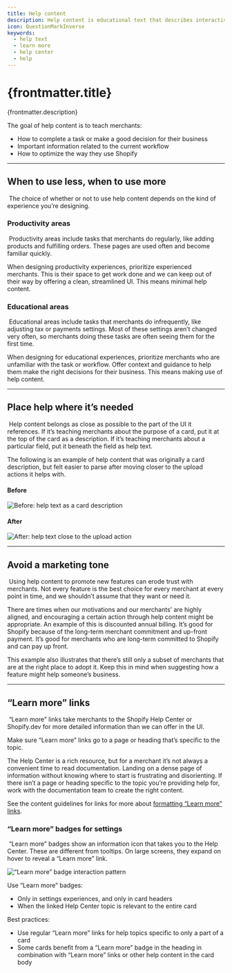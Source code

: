 ```yaml
---
title: Help content
description: Help content is educational text that describes interactive elements or offers information about concepts in the UI.
icon: QuestionMarkInverse
keywords:
  - help text
  - learn more
  - help center
  - help
---
```


# {frontmatter.title}

<Lede>{frontmatter.description}</Lede>

The goal of help content is to teach merchants:

- How to complete a task or make a good decision for their business
- Important information related to the current workflow
- How to optimize the way they use Shopify

---

## When to use less, when to use more

​
The choice of whether or not to use help content depends on the kind of experience you’re designing.

### Productivity areas

​
Productivity areas include tasks that merchants do regularly, like adding products and fulfilling orders. These pages are used often and become familiar quickly.

When designing productivity experiences, prioritize experienced merchants. This is their space to get work done and we can keep out of their way by offering a clean, streamlined UI. This means minimal help content.
​

### Educational areas

​
Educational areas include tasks that merchants do infrequently, like adjusting tax or payments settings. Most of these settings aren’t changed very often, so merchants doing these tasks are often seeing them for the first time.

When designing for educational experiences, prioritize merchants who are unfamiliar with the task or workflow. Offer context and guidance to help them make the right decisions for their business. This means making use of help content.

---

## Place help where it’s needed

​
Help content belongs as close as possible to the part of the UI it references. If it’s teaching merchants about the purpose of a card, put it at the top of the card as a description. If it’s teaching merchants about a particular field, put it beneath the field as help text.

The following is an example of help content that was originally a card description, but felt easier to parse after moving closer to the upload actions it helps with.

#### Before

![Before: help text as a card description](/images/content/help-content/before.png)

#### After

![After: help text close to the upload action](/images/content/help-content/after.png)

---

## Avoid a marketing tone

​
Using help content to promote new features can erode trust with merchants. Not every feature is the best choice for every merchant at every point in time, and we shouldn’t assume that they want or need it.

There are times when our motivations and our merchants’ are highly aligned, and encouraging a certain action through help content might be appropriate. An example of this is discounted annual billing. It’s good for Shopify because of the long-term merchant commitment and up-front payment. It’s good for merchants who are long-term committed to Shopify and can pay up front.

This example also illustrates that there’s still only a subset of merchants that are at the right place to adopt it. Keep this in mind when suggesting how a feature might help someone’s business.

---

## “Learn more” links

​
“Learn more” links take merchants to the Shopify Help Center or Shopify.dev for more detailed information than we can offer in the UI.

Make sure “Learn more” links go to a page or heading that’s specific to the topic.

The Help Center is a rich resource, but for a merchant it’s not always a convenient time to read documentation. Landing on a dense page of information without knowing where to start is frustrating and disorienting. If there isn’t a page or heading specific to the topic you’re providing help for, work with the documentation team to create the right content.

See the content guidelines for links for more about [formatting “Learn more” links](/content/actionable-language#-learn-more--links).

### “Learn more” badges for settings

​
“Learn more” badges show an information icon that takes you to the Help Center. These are different from tooltips. On large screens, they expand on hover to reveal a “Learn more” link.

![“Learn more” badge interaction pattern](/images/content/help-content/learn-more-badges.png)

Use “Learn more” badges:
​

- Only in settings experiences, and only in card headers
- When the linked Help Center topic is relevant to the entire card

Best practices:

- Use regular “Learn more” links for help topics specific to only a part of a card
- Some cards benefit from a “Learn more” badge in the heading in combination with “Learn more” links or other help content in the card body
